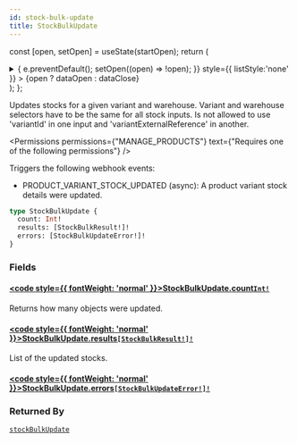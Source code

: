 ```yaml
---
id: stock-bulk-update
title: StockBulkUpdate
---
```






const [open, setOpen] = useState(startOpen);
return (
<details {...(open ? { open: true } : {})} className="details" style={{ border:'none', boxShadow:'none', background:'var(--ifm-background-color)' }}>
<summary
onClick={(e) => {
e.preventDefault();
setOpen((open) => !open);
}}
style={{ listStyle:'none' }} >
{open ? dataOpen : dataClose}
</summary>
{open && children}
</details>
);
};

Updates stocks for a given variant and warehouse. Variant and warehouse selectors have to be the same for all stock inputs. Is not allowed to use 'variantId' in one input and 'variantExternalReference' in another.


<Permissions permissions={"MANAGE_PRODUCTS"} text={"Requires one of the following permissions"} />


Triggers the following webhook events:

- PRODUCT_VARIANT_STOCK_UPDATED (async): A product variant stock details were updated.

```graphql
type StockBulkUpdate {
  count: Int!
  results: [StockBulkResult!]!
  errors: [StockBulkUpdateError!]!
}
```

### Fields

#### [<code style={{ fontWeight: 'normal' }}>StockBulkUpdate.<b>count</b></code>](#)<Bullet />[`Int!`](../../../api-reference/miscellaneous/scalars/int.mdx) <Badge class="badge badge--secondary" text="non-null"/> <Badge class="badge badge--secondary" text="scalar"/> <Badge class="badge badge--secondary" text="miscellaneous"/>

Returns how many objects were updated.

#### [<code style={{ fontWeight: 'normal' }}>StockBulkUpdate.<b>results</b></code>](#)<Bullet />[`[StockBulkResult!]!`](../../../api-reference/products/objects/stock-bulk-result.mdx) <Badge class="badge badge--secondary" text="non-null"/> <Badge class="badge badge--secondary" text="object"/> <Badge class="badge badge--secondary" text="products"/>

List of the updated stocks.

#### [<code style={{ fontWeight: 'normal' }}>StockBulkUpdate.<b>errors</b></code>](#)<Bullet />[`[StockBulkUpdateError!]!`](../../../api-reference/products/objects/stock-bulk-update-error.mdx) <Badge class="badge badge--secondary" text="non-null"/> <Badge class="badge badge--secondary" text="object"/> <Badge class="badge badge--secondary" text="products"/>

### Returned By

[`stockBulkUpdate`](../../../api-reference/products/mutations/stock-bulk-update.mdx) <Badge class="badge badge--secondary" text="mutation"/>

